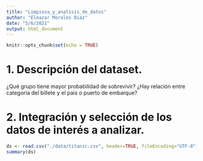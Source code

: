 ```yaml
---
title: "Limpieza_y_analisis_de_datos"
author: "Eleazar Morales Diaz"
date: "5/6/2021"
output: html_document
---
```


```r
knitr::opts_chunk$set(echo = TRUE)
```

# 1. Descripción del dataset.

¿Qué grupo tiene mayor probabilidad de sobrevivir?
¿Hay relación entre categoría del billete y el pais o puerto de embarque?

# 2. Integración y selección de los datos de interés a analizar.

```r
ds <- read.csv("./data/titanic.csv", header=TRUE, fileEncoding="UTF-8")
summary(ds)
```


